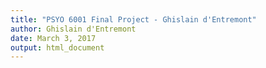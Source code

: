 ```yaml
---
title: "PSYO 6001 Final Project - Ghislain d'Entremont"
author: Ghislain d'Entremont
date: March 3, 2017
output: html_document
---
```


